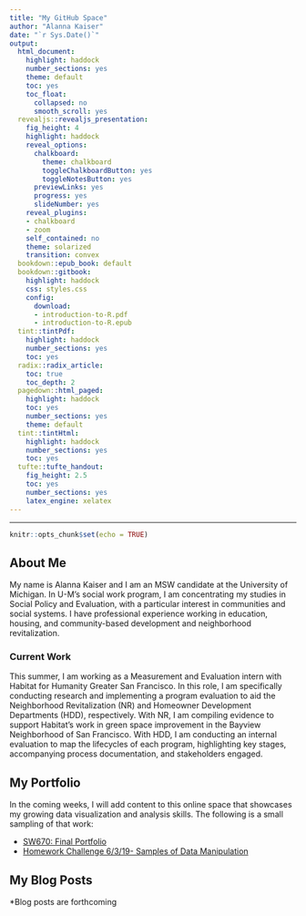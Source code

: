 ```yaml
---
title: "My GitHub Space"
author: "Alanna Kaiser"
date: "`r Sys.Date()`"
output:
  html_document:
    highlight: haddock
    number_sections: yes
    theme: default
    toc: yes
    toc_float:
      collapsed: no
      smooth_scroll: yes
  revealjs::revealjs_presentation:
    fig_height: 4
    highlight: haddock
    reveal_options:
      chalkboard:
        theme: chalkboard
        toggleChalkboardButton: yes
        toggleNotesButton: yes
      previewLinks: yes
      progress: yes
      slideNumber: yes
    reveal_plugins:
    - chalkboard
    - zoom
    self_contained: no
    theme: solarized
    transition: convex
  bookdown::epub_book: default  
  bookdown::gitbook:
    highlight: haddock
    css: styles.css
    config:
      download:
      - introduction-to-R.pdf
      - introduction-to-R.epub
  tint::tintPdf:
    highlight: haddock
    number_sections: yes
    toc: yes
  radix::radix_article:
    toc: true
    toc_depth: 2
  pagedown::html_paged: 
    highlight: haddock
    toc: yes
    number_sections: yes
    theme: default
  tint::tintHtml:
    highlight: haddock
    number_sections: yes
    toc: yes
  tufte::tufte_handout:
    fig_height: 2.5
    toc: yes
    number_sections: yes
    latex_engine: xelatex
---
```


---

```r
knitr::opts_chunk$set(echo = TRUE)
```

## About Me

My name is Alanna Kaiser and I am an MSW candidate at the University of Michigan. In U-M's social work program, I am concentrating my studies in Social Policy and Evaluation, with a particular interest in communities and social systems. I have professional experience working in education, housing, and community-based development and neighborhood revitalization.  

### Current Work

This summer, I am working as a Measurement and Evaluation intern with Habitat for Humanity Greater San Francisco. In this role, I am specifically conducting research and implementing a program evaluation to aid the Neighborhood Revitalization (NR) and Homeowner Development Departments (HDD), respectively.  With NR, I am compiling evidence to support Habitat’s work in green space improvement in the Bayview Neighborhood of San Francisco. With HDD, I am conducting an internal evaluation to map the lifecycles of each program, highlighting key stages, accompanying process documentation, and stakeholders engaged. 

## My Portfolio

In the coming weeks, I will add content to this online space that showcases my growing data visualization and analysis skills. The following is a small sampling of that work:

* [SW670: Final Portfolio](https://alannakz.github.io/DataViz2019/Winter_Portfolio.html)
* [Homework Challenge 6/3/19- Samples of Data Manipulation](https://alannakz.github.io/DataViz2019/HomeworkChallengeRMD.html)


## My Blog Posts

*Blog posts are forthcoming



